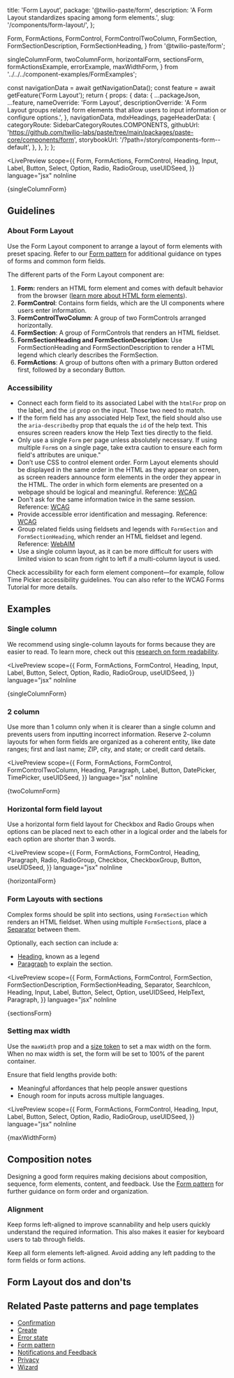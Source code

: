   title: 'Form Layout',
  package: '@twilio-paste/form',
  description: 'A Form Layout standardizes spacing among form elements.',
  slug: '/components/form-layout/',
};

  Form,
  FormActions,
  FormControl,
  FormControlTwoColumn,
  FormSection,
  FormSectionDescription,
  FormSectionHeading,
} from '@twilio-paste/form';

  singleColumnForm,
  twoColumnForm,
  horizontalForm,
  sectionsForm,
  formActionsExample,
  errorExample,
  maxWidthForm,
} from '../../../component-examples/FormExamples';


  const navigationData = await getNavigationData();
  const feature = await getFeature('Form Layout');
  return {
    props: {
      data: {
        ...packageJson,
        ...feature,
        nameOverride: 'Form Layout',
        descriptionOverride:
          'A Form Layout groups related form elements that allow users to input information or configure options.',
      },
      navigationData,
      mdxHeadings,
      pageHeaderData: {
        categoryRoute: SidebarCategoryRoutes.COMPONENTS,
        githubUrl: 'https://github.com/twilio-labs/paste/tree/main/packages/paste-core/components/form',
        storybookUrl: '/?path=/story/components-form--default',
      },
    },
  };
};

<LivePreview
  scope={{
    Form,
    FormActions,
    FormControl,
    Heading,
    Input,
    Label,
    Button,
    Select,
    Option,
    Radio,
    RadioGroup,
    useUIDSeed,
  }}
  language="jsx"
  noInline
>
  {singleColumnForm}
</LivePreview>

## Guidelines

### About Form Layout

Use the Form Layout component to arrange a layout of form elements with preset spacing. Refer to our [Form pattern](/patterns/form) for additional guidance on types of forms and common form fields.

The different parts of the Form Layout component are:
1. **Form:** renders an HTML form element and comes with default behavior from the browser ([learn more about HTML form elements](https://developer.mozilla.org/en-US/docs/Web/HTML/Element/form)).
2. **FormControl**: Contains form fields, which are the UI components where users enter information.
3. **FormControlTwoColumn**: A group of two FormControls arranged horizontally.
4. **FormSection**: A group of FormControls that renders an HTML fieldset.
5. **FormSectionHeading and FormSectionDescription**: Use FormSectionHeading and FormSectionDescription to render a HTML legend which clearly describes the FormSection.
6. **FormActions**: A group of buttons often with a primary Button ordered first, followed by a secondary Button.

<ResponsiveImage src={FormLayoutComponent} alt="" />

### Accessibility

- Connect each form field to its associated Label with the `htmlFor` prop on the label, and the `id` prop on the input. Those two need to match.
- If the form field has any associated Help Text, the field should also use the `aria-describedby` prop that equals the `id` of the help text. This ensures screen readers know the Help Text ties directly to the field.
- Only use a single `Form` per page unless absolutely necessary. If using multiple `Form`s on a single page, take extra caution to ensure each form field's attributes are unique."
- Don’t use CSS to control element order. Form Layout elements should be displayed in the same order in the HTML as they appear on screen, as screen readers announce form elements in the order they appear in the HTML. The order in which form elements are presented on a webpage should be logical and meaningful. Reference: [WCAG](https://www.w3.org/WAI/WCAG22/Understanding/meaningful-sequence.html)
- Don't ask for the same information twice in the same session. Reference: [WCAG](https://www.w3.org/WAI/WCAG22/Understanding/redundant-entry)
- Provide accessible error identification and messaging. Reference: [WCAG](https://www.w3.org/WAI/WCAG22/Understanding/error-identification)
- Group related fields using fieldsets and legends with `FormSection` and `FormSectionHeading`, which render an HTML fieldset and legend. Reference: [WebAIM](https://webaim.org/techniques/forms/controls) 
- Use a single column layout, as it can be more difficult for users with limited vision to scan from right to left if a multi-column layout is used.

<Callout variant="neutral">
  <CalloutText>
    Check accessibility for each form element component—for example, follow <Anchor href="https://paste.twilio.design/components/time-picker#accessibility">Time Picker accessibility guidelines</Anchor>. You can also refer to the <Anchor href="https://www.w3.org/WAI/tutorials/forms/">WCAG Forms Tutorial</Anchor> for more details.
  </CalloutText>
</Callout>
<br />

## Examples

### Single column

We recommend using single-column layouts for forms because they are easier to read. To learn more, check out this [research on form readability](https://baymard.com/blog/avoid-multi-column-forms).

<LivePreview
  scope={{
    Form,
    FormActions,
    FormControl,
    Heading,
    Input,
    Label,
    Button,
    Select,
    Option,
    Radio,
    RadioGroup,
    useUIDSeed,
  }}
  language="jsx"
  noInline
>
  {singleColumnForm}
</LivePreview>

### 2 column

Use more than 1 column only when it is clearer than a single column and prevents users from inputting incorrect information. Reserve 2-column layouts for when form fields are organized as a coherent entity, like date ranges; first and last name; ZIP, city, and state; or credit card details. 

<LivePreview
  scope={{
    Form,
    FormActions,
    FormControl,
    FormControlTwoColumn,
    Heading,
    Paragraph,
    Label,
    Button,
    DatePicker,
    TimePicker,
    useUIDSeed,
  }}
  language="jsx"
  noInline
>
  {twoColumnForm}
</LivePreview>

### Horizontal form field layout

Use a horizontal form field layout for Checkbox and Radio Groups when options can be placed next to each other in a logical order and the labels for each option are shorter than 3 words.

<LivePreview
  scope={{
    Form,
    FormActions,
    FormControl,
    Heading,
    Paragraph,
    Radio,
    RadioGroup,
    Checkbox,
    CheckboxGroup,
    Button,
    useUIDSeed,
  }}
  language="jsx"
  noInline
>
  {horizontalForm}
</LivePreview>

### Form Layouts with sections

Complex forms should be split into sections, using `FormSection` which renders an HTML fieldset. When using multiple `FormSection`s, place a [Separator](/components/separator) between them.

Optionally, each section can include a:
- [Heading](/components/heading), known as a legend
- [Paragraph](/components/paragraph) to explain the section.

<LivePreview
  scope={{
    Form,
    FormActions,
    FormControl,
    FormSection,
    FormSectionDescription,
    FormSectionHeading,
    Separator,
    SearchIcon,
    Heading,
    Input,
    Label,
    Button,
    Select,
    Option,
    useUIDSeed,
    HelpText,
    Paragraph,
  }}
  language="jsx"
  noInline
>
  {sectionsForm}
</LivePreview>

### Setting max width

Use the `maxWidth` prop and a [size token](/tokens/list#sizings) to set a max width on the form. When no max width is set, the form will be set to 100% of the parent container.

Ensure that field lengths provide both:
- Meaningful affordances that help people answer questions 
- Enough room for inputs across multiple languages.


<LivePreview
  scope={{
    Form,
    FormActions,
    FormControl,
    Heading,
    Input,
    Label,
    Button,
    Select,
    Option,
    Radio,
    RadioGroup,
    useUIDSeed,
  }}
  language="jsx"
  noInline
>
  {maxWidthForm}
</LivePreview>

## Composition notes

Designing a good form requires making decisions about composition, sequence, form elements, content, and feedback. Use the [Form pattern](/patterns/form) for further guidance on form order and organization.

### Alignment

Keep forms left-aligned to improve scannability and help users quickly understand the required information. This also makes it easier for keyboard users to tab through fields.

<ResponsiveImage src={Spacing} alt="" />

<DetailText marginTop="space0">Keep all form elements left-aligned. Avoid adding any left padding to the form fields or form actions.</DetailText>
<br/>

## Form Layout dos and don'ts


<DoDont>
  <Do title="Do" preview={false} body="Use single column layouts as much as possible." />
  <Dont
    title="Don't"
    preview={false}
    body="Avoid multi-column layouts unless form fields are organized as a coherent entity, like date ranges; first and last name; ZIP, city, and state; or credit card details"
  />
</DoDont>
<DoDont>
  <Do
    title="Do"
    preview={false}
    body="Group related form elements into sections."
  />
  <Dont title="Don't" preview={false} body="Don't present a form as one long, unorganized list of form fields." />
</DoDont>
<DoDont>
  <Do
    title="Do"
    preview={false}
    body="Implement the best field length needed for the customer."
  />
  <Dont
    title="Don't"
    preview={false}
    body="Don’t implement a full-width form for every page. At the same time, don’t implement short form fields based only on the expected input length for one language. Consider the responsive behavior of the page and all supported languages."
  />
</DoDont>


## Related Paste patterns and page templates

- [Confirmation](/patterns/confirmation)
- [Create](/patterns/create)
- [Error state](/patterns/error-state)
- [Form pattern](/patterns/form)
- [Notifications and Feedback](/patterns/notifications-and-feedback)
- [Privacy](/patterns/privacy)
- [Wizard](/page-templates/wizard)
